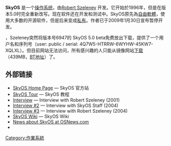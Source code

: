 {{noteTA
|G1=IT
}}
{{Infobox_OS |
  name = SkyOS |
  logo = <!-- 檔案不存在 [[File:SkyOS_logo.png|32px]] -->|
  screenshot = <!-- 檔案不存在 [[File:skyos_b6132_005.png|250px]] -->|
  caption = SkyOS 桌面截图. |
  developer = [[Robert_Szeleney|Robert Szeleney]] |
  family = POSIX兼容|
  source_model = [[Closed_source|Closed source]] |
  working_state = Beta |
  latest_release_version = Build 6179 |
  latest_release_date = 2006年9月3日 |
  kernel_type = Extendable Kernel |
  ui = [[SkyGI|SkyGI]] |
  license = [[專有軟體|私有]] |
  website = [http://www.skyos.org SkyOS] |
}}

'''SkyOS''' 是一个[[操作系统|操作系统]]，由[[Robert_Szeleney|Robert Szeleney]] 开发。它开始於1996年，但是在版本5.0时完全重新改写。现在软件还在开发和测试中。SkyOS原先為[[自由軟體|自由軟體]]，使用大多数的开源软件，但是后来变成[[專有軟體|私有]]。作者已于2009年1月30日宣布暂停开发。

{{when|上个月}}，Szeleney突然将版本号6947的 SkyOS 5.0 beta免费放出下载，提供了一个用户名和序列号（user: public / serial: 4Q7W5-HTRRW-6WYHW-45KW7-XQLXL）。但目前网站无法访问，所有感兴趣的人只能从镜像网站[https://web.archive.org/web/20131010224918/http://0c24f36ecb279f29ad14-1f21e6e3949f54414246574a4c17e5a1.r93.cf1.rackcdn.com/skyos_6947.rar 下载]（439MB，[https://dl.dropboxusercontent.com/u/3906923/skyos_6947.torrent BT地址]{{dead link|date=2017年11月 |bot=InternetArchiveBot |fix-attempted=yes }}）了。

== 外部链接 ==
* [http://www.skyos.org/ SkyOS Home Page]{{Wayback|url=http://www.skyos.org/ |date=20010419152448 }} —   SkyOS 官方站
* [http://www.skyos.org/?q=node/414 SkyOS Tour]{{Wayback|url=http://www.skyos.org/?q=node%2F414 |date=20171104164318 }} —  SkyOS 教程
* [http://www.osnews.com/story.php?news_id=185 Interview]{{Wayback|url=http://www.osnews.com/story.php?news_id=185 |date=20070106134526 }} — Interview with Robert Szeleney (2001)
* [https://web.archive.org/web/20060913222751/http://www.techimo.com/articles/index.pl?photo=154 Interview #2] — Interview with SkyOS Staff (2004)
* [http://www.osnews.com/story.php?news_id=7748 Interview #3]{{Wayback|url=http://www.osnews.com/story.php?news_id=7748 |date=20061112002127 }} — Interview with Robert Szeleney (2004)
* [http://www.sky-apps.info SkyOS Wiki]{{Wayback|url=http://www.sky-apps.info/ |date=20171008112954 }} — SkyOS Wiki
* [https://web.archive.org/web/20050209001037/http://www.osnews.com/search.php?search=skyos News about SkyOS at OSNews.com]
* {{OSDir|PAGE=519|SHOT=16|NAME=SkyOS}}
{{Compu-soft-stub}}

[[Category:作業系統|Category:作業系統]]